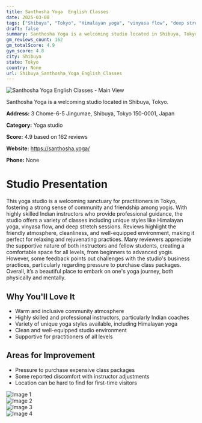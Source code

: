 ```yaml
---
title: Santhosha Yoga  English Classes
date: 2025-03-08
tags: ["Shibuya", "Tokyo", "Himalayan yoga", "vinyasa flow", "deep stretch", "community", "welcoming", "Shibuya"]  
draft: false
summary: Santhosha Yoga is a welcoming studio located in Shibuya, Tokyo.
gm_reviews_count: 162
gm_totalScore: 4.9
gym_score: 4.8
city: Shibuya
state: Tokyo
country: None
url: Shibuya_Santhosha_Yoga_English_Classes
---
```


<div className="aspect-[16/9] relative my-8">
  <img 
    src="https://lh5.googleusercontent.com/p/AF1QipM8cGqd2UJ_35qUIt_qqCnC5vzN4bH9u2ctwN9m=w1920-h1080-k-no"
    alt="Santhosha Yoga  English Classes - Main View"
    className="object-cover absolute inset-0 w-full h-full rounded-lg"
  />
</div>

Santhosha Yoga is a welcoming studio located in Shibuya, Tokyo.

**Address:** 3 Chome-6-5 Jingumae, Shibuya, Tokyo 150-0001, Japan

**Category:** Yoga studio

**Score:** 4.9 based on 162 reviews

**Website:** https://santhosha.yoga/

**Phone:** None

# Studio Presentation

This yoga studio is a welcoming sanctuary for practitioners in Tokyo, fostering a strong sense of community and friendship among yogis. With highly skilled Indian instructors who provide professional guidance, the studio offers a variety of classes including unique styles like Himalayan yoga, vinyasa flow, and deep stretch sessions. Reviews highlight the friendly atmosphere, cleanliness, and well-equipped environment, making it perfect for relaxing and rejuvenating practices. Many reviewers appreciate the supportive nature of both instructors and fellow students, creating a comfortable space for all levels, from beginners to advanced yogis. However, some feedback points out challenges with the studio's business practices, particularly regarding pressure to purchase class packages. Overall, it’s a beautiful place to embark on one's yoga journey, both physically and mentally.

## Why You'll Love It

- Warm and inclusive community atmosphere
- Highly skilled and professional instructors, particularly Indian coaches
- Variety of unique yoga styles available, including Himalayan yoga
- Clean and well-equipped studio environment
- Supportive for practitioners of all levels

## Areas for Improvement

- Pressure to purchase expensive class packages
- Some reported discomfort with instructor adjustments
- Location can be hard to find for first-time visitors

<div className="grid grid-cols-1 xl:grid-cols-2 gap-4 my-8">
<div className="aspect-[4/3] relative"><img src="https://lh3.googleusercontent.com/p/AF1QipO6hZfcAsgy4v0j-N8yS1ABrc5tQZh-9AtBR2BO=w1920-h1080-k-no" alt="Image 1" className="object-cover absolute inset-0 w-full h-full rounded-lg" /></div>
<div className="aspect-[4/3] relative"><img src="https://lh5.googleusercontent.com/p/AF1QipMt2GHR3lUBqgqa0NdYw3-e1TB9FAH2XeOXtQ8s=w1920-h1080-k-no" alt="Image 2" className="object-cover absolute inset-0 w-full h-full rounded-lg" /></div>
<div className="aspect-[4/3] relative"><img src="https://lh5.googleusercontent.com/p/AF1QipMH5nkFdjFWaKIlbUmVTcF5CnWaxFUxL0gBFzqJ=w1920-h1080-k-no" alt="Image 3" className="object-cover absolute inset-0 w-full h-full rounded-lg" /></div>
<div className="aspect-[4/3] relative"><img src="https://lh5.googleusercontent.com/p/AF1QipOY0DBiiPW5miGcDPYIs8562XBgOWK8KzoF6Pv2=w1920-h1080-k-no" alt="Image 4" className="object-cover absolute inset-0 w-full h-full rounded-lg" /></div>
</div>